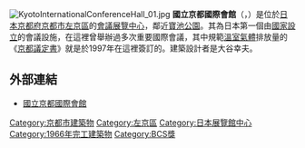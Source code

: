 [[File:KyotoInternationalConferenceHall_01.jpg|thumb]]
{{maplink|frame=yes|type=shape|zoom=3}}
'''國立京都國際會館'''（{{lang-ja|国立京都国際会館}}，{{lang-en|Kyoto International Conference Center}}）是位於[[日本|日本]][[京都府|京都府]][[京都市|京都市]][[左京區|左京區]]{{link-ja|岩倉 (京都市)|岩倉 (京都市)|岩倉}}的[[展覽中心|會議展覽中心]]，鄰近[[寶池公園|寶池公園]]。其為日本第一個由[[國立|國家設立]]的會議設施，在這裡曾舉辦過多次重要國際會議，其中規範[[溫室氣體|溫室氣體]]排放量的《[[京都議定書|京都議定書]]》就是於1997年在這裡簽訂的。建築設計者是大谷幸夫。

== 外部連結 ==
* [http://www.icckyoto.or.jp/ 國立京都國際會館]{{Wayback|url=http://www.icckyoto.or.jp/ |date=20210116041035 }}{{ja}}{{en}}

{{Coord|display=title}}
{{DEFAULTSORT: Kyoto Kokusai Kaikan}}

[[Category:京都市建築物|Category:京都市建築物]]
[[Category:左京區|Category:左京區]]
[[Category:日本展覽館中心|Category:日本展覽館中心]]
[[Category:1966年完工建築物|Category:1966年完工建築物]]
[[Category:BCS獎|Category:BCS獎]]
